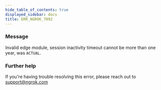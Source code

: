 ```yaml
---
hide_table_of_contents: true
displayed_sidebar: docs
title: ERR_NGROK_7092
---
```


### Message

Invalid edge module, session inactivity timeout cannot be more than one year, was `ACTUAL`.

### Further help

If you're having trouble resolving this error, please reach out to [support@ngrok.com](mailto:support@ngrok.com?subject=Help%20with%20ERR_NGROK_7092)
